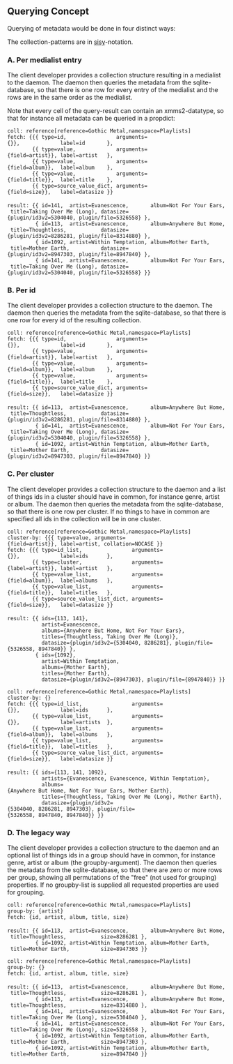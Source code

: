 == Querying Concept ==

Querying of metadata would be done in four distinct ways:

The collection-patterns are in [[client:sisy|sisy]]-notation.

=== A. Per medialist entry ===

The client developer provides a collection structure resulting in a medialist to the daemon. The daemon then queries the metadata from the sqlite-database, so that there is one row for every entry of the medialist and the rows are in the same order as the medialist.

Note that every cell of the query-result can contain an xmms2-datatype, so that for instance all metadata can be queried in a propdict:

 coll: reference[reference=Gothic Metal,namespace=Playlists]
 fetch: {{{ type=id,                arguments={}},             label=id       },
         {{ type=value,             arguments={field=artist}}, label=artist   },
         {{ type=value,             arguments={field=album}},  label=album    },
         {{ type=value,             arguments={field=title}},  label=title    },
         {{ type=source_value_dict, arguments={field=size}},   label=datasize }}
 
 result: {{ id=141,  artist=Evanescence,       album=Not For Your Ears, title=Taking Over Me (Long), datasize={plugin/id3v2=5304040, plugin/file=5326558} },
          { id=113,  artist=Evanescence,       album=Anywhere But Home, title=Thoughtless,           datasize={plugin/id3v2=8286281, plugin/file=8314880} },
          { id=1092, artist=Within Temptation, album=Mother Earth,      title=Mother Earth,          datasize={plugin/id3v2=8947303, plugin/file=8947840} },
          { id=141,  artist=Evanescence,       album=Not For Your Ears, title=Taking Over Me (Long), datasize={plugin/id3v2=5304040, plugin/file=5326558} }}

=== B. Per id ===

The client developer provides a collection structure to the daemon. The daemon then queries the metadata from the sqlite-database, so that there is one row for every id of the resulting collection.

 coll: reference[reference=Gothic Metal,namespace=Playlists]
 fetch: {{{ type=id,                arguments={}},             label=id       },
         {{ type=value,             arguments={field=artist}}, label=artist   },
         {{ type=value,             arguments={field=album}},  label=album    },
         {{ type=value,             arguments={field=title}},  label=title    },
         {{ type=source_value_dict, arguments={field=size}},   label=datasize }}
 
 result: {{ id=113,  artist=Evanescence,       album=Anywhere But Home, title=Thoughtless,           datasize={plugin/id3v2=8286281, plugin/file=8314880} },
          { id=141,  artist=Evanescence,       album=Not For Your Ears, title=Taking Over Me (Long), datasize={plugin/id3v2=5304040, plugin/file=5326558} },
          { id=1092, artist=Within Temptation, album=Mother Earth,      title=Mother Earth,          datasize={plugin/id3v2=8947303, plugin/file=8947840} }}

=== C. Per cluster ===

The client developer provides a collection structure to the daemon and a list of things ids in a cluster should have in common, for instance genre, artist or album. The daemon then queries the metadata from the sqlite-database, so that there is one row per cluster. If no things to have in common are specified all ids in the collection will be in one cluster.

 coll: reference[reference=Gothic Metal,namespace=Playlists]
 cluster-by: {{{ type=value, arguments={field=artist}}, label=artist, collation=NOCASE }}
 fetch: {{{ type=id_list,                arguments={}},             label=ids      },
         {{ type=cluster,                arguments={label=artist}}, label=artist   },
         {{ type=value_list,             arguments={field=album}},  label=albums   },
         {{ type=value_list,             arguments={field=title}},  label=titles   },
         {{ type=source_value_list_dict, arguments={field=size}},   label=datasize }}
 
 result: {{ ids={113, 141},
            artist=Evanescence,
            albums={Anywhere But Home, Not For Your Ears},
            titles={Thoughtless, Taking Over Me (Long)},
            datasize={plugin/id3v2={5304040, 8286281}, plugin/file={5326558, 8947840}} },
          { ids={1092},
            artist=Within Temptation,
            albums={Mother Earth},
            titles={Mother Earth},
            datasize={plugin/id3v2={8947303}, plugin/file={8947840}} }}

 coll: reference[reference=Gothic Metal,namespace=Playlists]
 cluster-by: {}
 fetch: {{{ type=id_list,                arguments={}},             label=ids      },
         {{ type=value_list,             arguments={}},             label=artists  },
         {{ type=value_list,             arguments={field=album}},  label=albums   },
         {{ type=value_list,             arguments={field=title}},  label=titles   },
         {{ type=source_value_list_dict, arguments={field=size}},   label=datasize }}
 
 result: {{ ids={113, 141, 1092},
            artists={Evanescence, Evanescence, Within Temptation},
            albums={Anywhere But Home, Not For Your Ears, Mother Earth},
            titles={Thoughtless, Taking Over Me (Long), Mother Earth},
            datasize={plugin/id3v2={5304040, 8286281, 8947303}, plugin/file={5326558, 8947840, 8947840}} }}

=== D. The legacy way ===

The client developer provides a collection structure to the daemon and an optional list of things ids in a group should have in common, for instance genre, artist or album (the groupby-argument). The daemon then queries the metadata from the sqlite-database, so that there are zero or more rows per group, showing all permutations of the "free" (not used for grouping) properties. If no groupby-list is supplied all requested properties are used for grouping.

 coll: reference[reference=Gothic Metal,namespace=Playlists]
 group-by: {artist}
 fetch: {id, artist, album, title, size}
 
 result: {{ id=113,  artist=Evanescence,       album=Anywhere But Home, title=Thoughtless,           size=8286281 },
          { id=1092, artist=Within Temptation, album=Mother Earth,      title=Mother Earth,          size=8947303 }}

 coll: reference[reference=Gothic Metal,namespace=Playlists]
 group-by: {}
 fetch: {id, artist, album, title, size}
 
 result: {{ id=113,  artist=Evanescence,       album=Anywhere But Home, title=Thoughtless,           size=8286281 },
          { id=113,  artist=Evanescence,       album=Anywhere But Home, title=Thoughtless,           size=8314880 },
          { id=141,  artist=Evanescence,       album=Not For Your Ears, title=Taking Over Me (Long), size=5304040 },
          { id=141,  artist=Evanescence,       album=Not For Your Ears, title=Taking Over Me (Long), size=5326558 },
          { id=1092, artist=Within Temptation, album=Mother Earth,      title=Mother Earth,          size=8947303 },
          { id=1092, artist=Within Temptation, album=Mother Earth,      title=Mother Earth,          size=8947840 }}